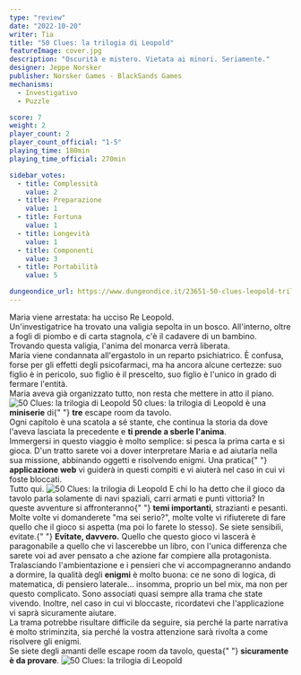 ```yaml
---
type: "review"
date: "2022-10-20"
writer: Tia
title: "50 Clues: la trilogia di Leopold"
featureImage: cover.jpg
description: "Oscurità e mistero. Vietata ai minori. Seriamente."
designer: Jeppe Norsker
publisher: Norsker Games - BlackSands Games
mechanisms:
  - Investigativo
  - Puzzle

score: 7
weight: 2
player_count: 2
player_count_official: "1-5"
playing_time: 180min
playing_time_official: 270min

sidebar_votes:
  - title: Complessità
    value: 2
  - title: Preparazione
    value: 1
  - title: Fortuna
    value: 1
  - title: Longevità
    value: 1
  - title: Componenti
    value: 3
  - title: Portabilità
    value: 5

dungeondice_url: https://www.dungeondice.it/23651-50-clues-leopold-trilogia-completa.html
---
```


<Setting>
  Maria viene arrestata: ha ucciso Re Leopold. <br />
  Un'investigatrice ha trovato una valigia sepolta in un bosco. All'interno, oltre
  a fogli di piombo e di carta stagnola, c'è il cadavere di un bambino. <br />
  Trovando questa valigia, l'anima del monarca verrà liberata.
  <br />
  Maria viene condannata all'ergastolo in un reparto psichiatrico. È confusa,
  forse per gli effetti degli psicofarmaci, ma ha ancora alcune certezze: suo
  figlio è in pericolo, suo figlio è il prescelto, suo figlio è l'unico in grado
  di fermare l'entità.
  <br />
  Maria aveva già organizzato tutto, non resta che mettere in atto il piano.
</Setting>

<img src="./game1.jpg" alt="50 Clues: la trilogia di Leopold" />

<Rules>
  50 clues: la trilogia di Leopold è una <strong>miniserie</strong> di{" "}
  <strong>tre</strong> escape room da tavolo.
  <br />
  Ogni capitolo è una scatola a sé stante, che continua la storia da dove
  l'aveva lasciata la precedente e <strong>ti prende a sberle l'anima</strong>.
  <br />
  Immergersi in questo viaggio è molto semplice: si pesca la prima carta e si
  gioca. D'un tratto sarete voi a dover interpretare Maria e ad aiutarla nella
  sua missione, abbinando oggetti e risolvendo enigmi. Una pratica{" "}
  <strong>applicazione web</strong> vi guiderà in questi compiti e vi aiuterà
  nel caso in cui vi foste bloccati. <br />
  Tutto qui.
</Rules>

<img src="./game2.jpg" alt="50 Clues: la trilogia di Leopold" />

<Feedback>
  E chi lo ha detto che il gioco da tavolo parla solamente di navi spaziali,
  carri armati e punti vittoria? In queste avventure si affronteranno{" "}
  <strong>temi importanti</strong>, strazianti e pesanti. Molte volte vi
  domanderete "ma sei serio?", molte volte vi rifiuterete di fare quello che il
  gioco si aspetta (ma poi lo farete lo stesso). Se siete sensibili, evitate.{" "}
  <strong>Evitate, davvero.</strong> Quello che questo gioco vi lascerà è
  paragonabile a quello che vi lascerebbe un libro, con l'unica differenza che
  sarete voi ad aver pensato a che azione far compiere alla protagonista. <br />
  Tralasciando l'ambientazione e i pensieri che vi accompagneranno andando a dormire,
  la qualità degli <strong>enigmi</strong> è molto buona: ce ne sono di logica, di
  matematica, di pensiero laterale… insomma, proprio un bel mix, ma non per questo
  complicato. Sono associati quasi sempre alla trama che state vivendo. Inoltre,
  nel caso in cui vi bloccaste, ricordatevi che l'applicazione vi saprà sicuramente
  aiutare.
  <br />
  La trama potrebbe risultare difficile da seguire, sia perché la parte narrativa
  è molto striminzita, sia perché la vostra attenzione sarà rivolta a come risolvere
  gli enigmi. <br />
  Se siete degli amanti delle escape room da tavolo, questa{" "}
  <strong>sicuramente è da provare</strong>.
</Feedback>

<img src="./game3.jpg" alt="50 Clues: la trilogia di Leopold" />
